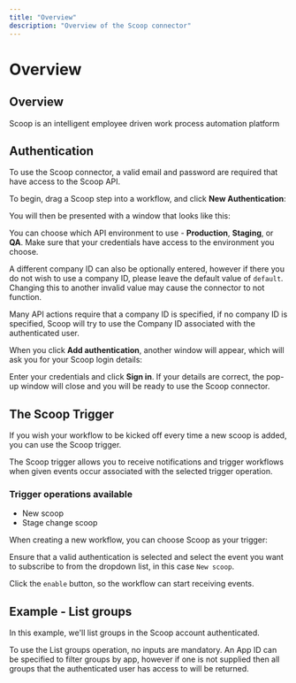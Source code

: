 ```yaml
---
title: "Overview"
description: "Overview of the Scoop connector"
---
```


# Overview

## Overview

Scoop is an intelligent employee driven work process automation platform

## Authentication

To use the Scoop connector, a valid email and password are required that have access to the Scoop API.

To begin, drag a Scoop step into a workflow, and click **New Authentication**:

You will then be presented with a window that looks like this:

You can choose which API environment to use - **Production**, **Staging**, or **QA**. Make sure that your credentials have access to the environment you choose.

A different company ID can also be optionally entered, however if there you do not wish to use a company ID, please leave the default value of `default`. Changing this to another invalid value may cause the connector to not function.

Many API actions require that a company ID is specified, if no company ID is specified, Scoop will try to use the Company ID associated with the authenticated user.

When you click **Add authentication**, another window will appear, which will ask you for your Scoop login details:

Enter your credentials and click **Sign in**. If your details are correct, the pop-up window will close and you will be ready to use the Scoop connector.

## The Scoop Trigger

If you wish your workflow to be kicked off every time a new scoop is added, you can use the Scoop trigger.

The Scoop trigger allows you to receive notifications and trigger workflows when given events occur associated with the selected trigger operation.

### Trigger operations available

- New scoop
- Stage change scoop

When creating a new workflow, you can choose Scoop as your trigger:

Ensure that a valid authentication is selected and select the event you want to subscribe to from the dropdown list, in this case `New scoop`.

Click the `enable` button, so the workflow can start receiving events.

## Example - List groups

In this example, we'll list groups in the Scoop account authenticated.

To use the List groups operation, no inputs are mandatory. An App ID can be specified to filter groups by app, however if one is not supplied then all groups that the authenticated user has access to will be returned.
